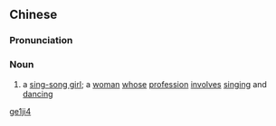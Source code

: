 ==Chinese==
{{zh-forms}}

===Pronunciation===
{{zh-pron
|m=gējì
|cat=n
}}

===Noun===
{{zh-noun}}

# {{lb|zh|archaic}} a [[w:Sing-song girls|sing-song girl]]; a [[woman]] [[whose]] [[profession]] [[involves]] [[singing]] and [[dancing]]

[[Category:Mandarin archaic terms|ge1ji4]]